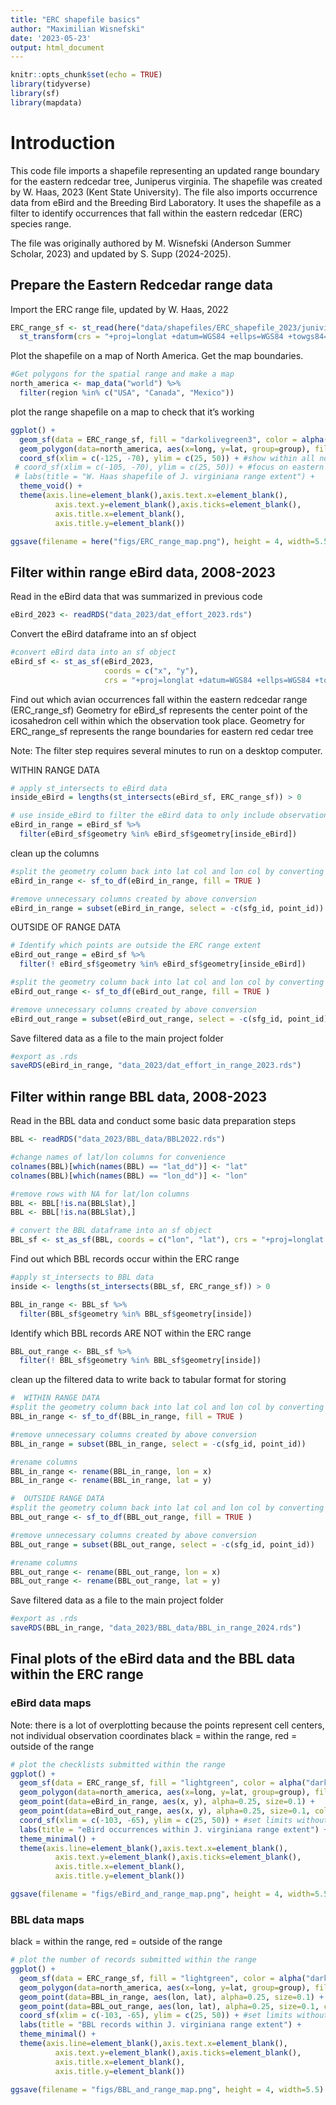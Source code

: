 ```yaml
---
title: "ERC shapefile basics"
author: "Maximilian Wisnefski"
date: '2023-05-23'
output: html_document
---
```


```r
knitr::opts_chunk$set(echo = TRUE)
library(tidyverse)
library(sf)
library(mapdata)
```

# Introduction
This code file imports a shapefile representing an updated range boundary for the eastern redcedar tree, Juniperus virginia. The shapefile was created by W. Haas, 2023 (Kent State University).
The file also imports occurrence data from eBird and the Breeding Bird Laboratory. 
It uses the shapefile as a filter to identify occurrences that fall within the eastern redcedar (ERC) species range.

The file was originally authored by M. Wisnefski (Anderson Summer Scholar, 2023) and updated by S. Supp (2024-2025).


## Prepare the Eastern Redcedar range data

Import the ERC range file, updated by W. Haas, 2022
```r
ERC_range_sf <- st_read(here("data/shapefiles/ERC_shapefile_2023/junivirg.shp"), quiet = TRUE) %>%
  st_transform(crs = "+proj=longlat +datum=WGS84 +ellps=WGS84 +towgs84=0,0,0")
```

Plot the shapefile on a map of North America.
Get the map boundaries.
```r
#Get polygons for the spatial range and make a map
north_america <- map_data("world") %>%
  filter(region %in% c("USA", "Canada", "Mexico"))
```

plot the range shapefile on a map to check that it's working
```r
ggplot() + 
  geom_sf(data = ERC_range_sf, fill = "darkolivegreen3", color = alpha("darkolivegreen")) +
  geom_polygon(data=north_america, aes(x=long, y=lat, group=group), fill=NA, color="black") +
  coord_sf(xlim = c(-125, -70), ylim = c(25, 50)) + #show within all north america
 # coord_sf(xlim = c(-105, -70), ylim = c(25, 50)) + #focus on eastern us
 # labs(title = "W. Haas shapefile of J. virginiana range extent") +
  theme_void() + 
  theme(axis.line=element_blank(),axis.text.x=element_blank(),
          axis.text.y=element_blank(),axis.ticks=element_blank(),
          axis.title.x=element_blank(),
          axis.title.y=element_blank())

ggsave(filename = here("figs/ERC_range_map.png"), height = 4, width=5.5)
```


## Filter within range eBird data, 2008-2023

Read in the eBird data that was summarized in previous code
```r
eBird_2023 <- readRDS("data_2023/dat_effort_2023.rds")
```

Convert the eBird dataframe into an sf object
```r
#convert eBird data into an sf object 
eBird_sf <- st_as_sf(eBird_2023, 
                     coords = c("x", "y"), 
                     crs = "+proj=longlat +datum=WGS84 +ellps=WGS84 +towgs84=0,0,0")
```

Find out which avian occurrences fall within the eastern redcedar range (ERC_range_sf)
Geometry for eBird_sf represents the center point of the icosahedron cell within which the observation took place.
Geometry for ERC_range_sf represents the range boundaries for eastern red cedar tree

Note: The filter step requires several minutes to run on a desktop computer.

WITHIN RANGE DATA
```r
# apply st_intersects to eBird data
inside_eBird = lengths(st_intersects(eBird_sf, ERC_range_sf)) > 0

# use inside_eBird to filter the eBird data to only include observations within ERC range extent
eBird_in_range = eBird_sf %>%
  filter(eBird_sf$geometry %in% eBird_sf$geometry[inside_eBird])
```

clean up the columns
```r
#split the geometry column back into lat col and lon col by converting sf object back to df
eBird_in_range <- sf_to_df(eBird_in_range, fill = TRUE )

#remove unnecessary columns created by above conversion
eBird_in_range = subset(eBird_in_range, select = -c(sfg_id, point_id))
```

OUTSIDE OF RANGE DATA
```r
# Identify which points are outside the ERC range extent
eBird_out_range = eBird_sf %>%
  filter(! eBird_sf$geometry %in% eBird_sf$geometry[inside_eBird])

#split the geometry column back into lat col and lon col by converting sf object back to df
eBird_out_range <- sf_to_df(eBird_out_range, fill = TRUE )

#remove unnecessary columns created by above conversion
eBird_out_range = subset(eBird_out_range, select = -c(sfg_id, point_id))
```

Save filtered data as a file to the main project folder
```r
#export as .rds
saveRDS(eBird_in_range, "data_2023/dat_effort_in_range_2023.rds")
```



## Filter within range BBL data, 2008-2023
Read in the BBL data and conduct some basic data preparation steps
```r
BBL <- readRDS("data_2023/BBL_data/BBL2022.rds")

#change names of lat/lon columns for convenience
colnames(BBL)[which(names(BBL) == "lat_dd")] <- "lat"
colnames(BBL)[which(names(BBL) == "lon_dd")] <- "lon"

#remove rows with NA for lat/lon columns
BBL <- BBL[!is.na(BBL$lat),]
BBL <- BBL[!is.na(BBL$lat),]

# convert the BBL dataframe into an sf object
BBL_sf <- st_as_sf(BBL, coords = c("lon", "lat"), crs = "+proj=longlat +datum=WGS84 +ellps=WGS84 +towgs84=0,0,0")
```

Find out which BBL records occur within the ERC range
```r
#apply st_intersects to BBL data
inside <- lengths(st_intersects(BBL_sf, ERC_range_sf)) > 0

BBL_in_range <- BBL_sf %>%
  filter(BBL_sf$geometry %in% BBL_sf$geometry[inside])
```

Identify which BBL records ARE NOT within the ERC range
```r
BBL_out_range <- BBL_sf %>%
  filter(! BBL_sf$geometry %in% BBL_sf$geometry[inside])
```

clean up the filtered data to write back to tabular format for storing
```r
#  WITHIN RANGE DATA
#split the geometry column back into lat col and lon col by converting sf object back to df
BBL_in_range <- sf_to_df(BBL_in_range, fill = TRUE )

#remove unnecessary columns created by above conversion
BBL_in_range = subset(BBL_in_range, select = -c(sfg_id, point_id))

#rename columns
BBL_in_range <- rename(BBL_in_range, lon = x)
BBL_in_range <- rename(BBL_in_range, lat = y)
```

```r
#  OUTSIDE RANGE DATA
#split the geometry column back into lat col and lon col by converting sf object back to df
BBL_out_range <- sf_to_df(BBL_out_range, fill = TRUE )

#remove unnecessary columns created by above conversion
BBL_out_range = subset(BBL_out_range, select = -c(sfg_id, point_id))

#rename columns
BBL_out_range <- rename(BBL_out_range, lon = x)
BBL_out_range <- rename(BBL_out_range, lat = y)
```

Save filtered data as a file to the main project folder
```r
#export as .rds
saveRDS(BBL_in_range, "data_2023/BBL_data/BBL_in_range_2024.rds")
```

## Final plots of the eBird data and the BBL data within the ERC range

### eBird data maps 
Note: there is a lot of overplotting because the points represent cell centers, not individual observation coordinates
black = within the range, red = outside of the range
```r
# plot the checklists submitted within the range
ggplot() + 
  geom_sf(data = ERC_range_sf, fill = "lightgreen", color = alpha("darkgreen")) +
  geom_polygon(data=north_america, aes(x=long, y=lat, group=group), fill=NA, color="black") +
  geom_point(data=eBird_in_range, aes(x, y), alpha=0.25, size=0.1) +
  geom_point(data=eBird_out_range, aes(x, y), alpha=0.25, size=0.1, col="indianred") + 
  coord_sf(xlim = c(-103, -65), ylim = c(25, 50)) + #set limits without distorting boundaries
  labs(title = "eBird occurrences within J. virginiana range extent") +
  theme_minimal() + 
  theme(axis.line=element_blank(),axis.text.x=element_blank(),
          axis.text.y=element_blank(),axis.ticks=element_blank(),
          axis.title.x=element_blank(),
          axis.title.y=element_blank())

ggsave(filename = "figs/eBird_and_range_map.png", height = 4, width=5.5)
```

### BBL data maps
black = within the range, red = outside of the range
```r
# plot the number of records submitted within the range
ggplot() + 
  geom_sf(data = ERC_range_sf, fill = "lightgreen", color = alpha("darkgreen")) +
  geom_polygon(data=north_america, aes(x=long, y=lat, group=group), fill=NA, color="black") +
  geom_point(data=BBL_in_range, aes(lon, lat), alpha=0.25, size=0.1) +
  geom_point(data=BBL_out_range, aes(lon, lat), alpha=0.25, size=0.1, col="indianred") +
  coord_sf(xlim = c(-103, -65), ylim = c(25, 50)) + #set limits without distorting boundaries
  labs(title = "BBL records within J. virginiana range extent") +
  theme_minimal() + 
  theme(axis.line=element_blank(),axis.text.x=element_blank(),
          axis.text.y=element_blank(),axis.ticks=element_blank(),
          axis.title.x=element_blank(),
          axis.title.y=element_blank())

ggsave(filename = "figs/BBL_and_range_map.png", height = 4, width=5.5)

```
